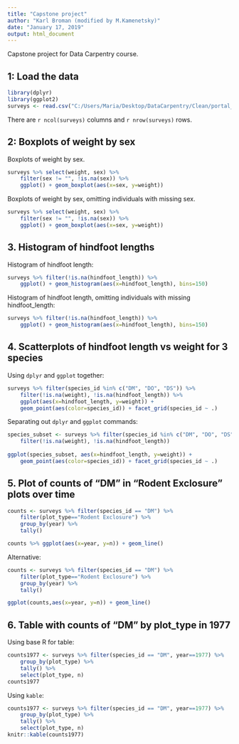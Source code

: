 ---
title: "Capstone project"
author: "Karl Broman (modified by M.Kamenetsky)"
date: "January 17, 2019"
output: html_document
---

Capstone project for Data Carpentry course.

## 1: Load the data

```{r load_data, message=FALSE}
library(dplyr)
library(ggplot2)
surveys <- read.csv("C:/Users/Maria/Desktop/DataCarpentry/Clean/portal_clean.csv")
```

There are `r ncol(surveys)` columns and `r nrow(surveys)` rows.

## 2: Boxplots of weight by sex

Boxplots of weight by sex.

```{r boxplots_weight_noomit}
surveys %>% select(weight, sex) %>%
    filter(sex != "", !is.na(sex)) %>%
    ggplot() + geom_boxplot(aes(x=sex, y=weight))
```


Boxplots of weight by sex, omitting individuals with missing sex.

```{r boxplots_weight_omit}
surveys %>% select(weight, sex) %>%
    filter(sex != "", !is.na(sex)) %>%
    ggplot() + geom_boxplot(aes(x=sex, y=weight))
```

## 3. Histogram of hindfoot lengths

Histogram of hindfoot length:

```{r hist_hindfootlength_noomit}
surveys %>% filter(!is.na(hindfoot_length)) %>%
    ggplot() + geom_histogram(aes(x=hindfoot_length), bins=150)
```

Histogram of hindfoot length, omitting individuals with missing hindfoot_length:

```{r hist_hindfootlength_omit}
surveys %>% filter(!is.na(hindfoot_length)) %>%
    ggplot() + geom_histogram(aes(x=hindfoot_length), bins=150)
```

## 4. Scatterplots of hindfoot length vs weight for 3 species

Using `dplyr` and `ggplot` together:

```{r scatterplots1}
surveys %>% filter(species_id %in% c("DM", "DO", "DS")) %>%
    filter(!is.na(weight), !is.na(hindfoot_length)) %>%
    ggplot(aes(x=hindfoot_length, y=weight)) +
    geom_point(aes(color=species_id)) + facet_grid(species_id ~ .)
```

Separating out `dplyr` and `ggplot` commands:

```{r scatterplots}
species_subset <- surveys %>% filter(species_id %in% c("DM", "DO", "DS")) %>%
    filter(!is.na(weight), !is.na(hindfoot_length))
    
ggplot(species_subset, aes(x=hindfoot_length, y=weight)) +
    geom_point(aes(color=species_id)) + facet_grid(species_id ~ .)
```



## 5. Plot of counts of "DM" in "Rodent Exclosure" plots over time

```{r plot_counts_by_year}
counts <- surveys %>% filter(species_id == "DM") %>%
    filter(plot_type=="Rodent Exclosure") %>%
    group_by(year) %>%
    tally()

counts %>% ggplot(aes(x=year, y=n)) + geom_line()
```


Alternative:

```{r plot_counts_by_year_al}
counts <- surveys %>% filter(species_id == "DM") %>%
    filter(plot_type=="Rodent Exclosure") %>%
    group_by(year) %>%
    tally()

ggplot(counts,aes(x=year, y=n)) + geom_line()


```

## 6. Table with counts of "DM" by plot_type in 1977

Using base R for table:

```{r table_plot_type}
counts1977 <- surveys %>% filter(species_id == "DM", year==1977) %>%
    group_by(plot_type) %>%
    tally() %>%
    select(plot_type, n)
counts1977
```



Using `kable`:

```{r table_plot_typealt}
counts1977 <- surveys %>% filter(species_id == "DM", year==1977) %>%
    group_by(plot_type) %>%
    tally() %>%
    select(plot_type, n)
knitr::kable(counts1977)
```
